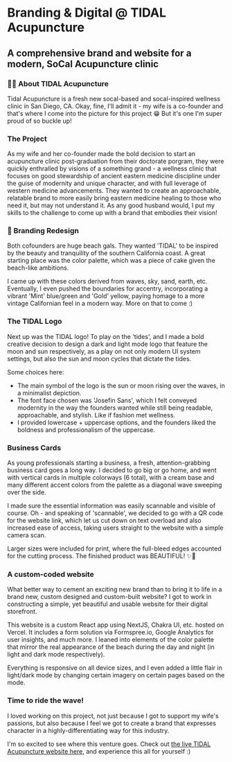 
<HeaderImage image="/projects/tidal/cover.png" />

# Branding & Digital @ TIDAL Acupuncture

## A comprehensive brand and website for a modern, SoCal Acupuncture clinic

<MetadataBar date="Dec 2023" category="Brand Design" />

### ✍🏽 About TIDAL Acupuncture

Tidal Acupuncture is a fresh new socal-based and socal-inspired wellness clinic in San Diego, CA. Okay, fine, I'll admit it - my wife is a co-founder and that's where I come into the picture for this project 😁 But it's one I'm super proud of so buckle up!

### The Project

As my wife and her co-founder made the bold decision to start an acupuncture clinic post-graduation from their doctorate porgram, they were quickly enthralled by visions of a something grand - a wellness clinic that focuses on good stewardship of ancient eastern medicine discipline under the guise of modernity and unique character, and with full leverage of western medicine advancements. They wanted to create an approachable, relatable brand to more easily bring eastern medicine healing to those who need it, but may not understand it. As any good husband would, I put my skills to the challenge to come up with a brand that embodies their vision!

### 🎨 Branding Redesign

Both cofounders are huge beach gals. They wanted 'TIDAL' to be inspired by the beauty and tranquility of the southern California coast. A great starting place was the color palette, which was a piece of cake given the beach-like ambitions.

<ContentImage
  image="/projects/tidal/colors.png"
  caption="Tidal color palette swatches"
/>

I came up with these colors derived from waves, sky, sand, earth, etc. Eventually, I even pushed the boundaries for accentry, incorporating a vibrant 'Mint' blue/green and 'Gold' yellow, paying homage to a more vintage Californian feel in a modern way. More on that to come :)

### The TIDAL Logo

Next up was the TIDAL logo! To play on the 'tides', and I made a bold creative decision to design a dark and light mode logo that feature the moon and sun respectively, as a play on not only modern UI system settings, but also the sun and moon cycles that dictate the tides.

<ContentImage
  image="/projects/tidal/logo.png"
  caption="A first draft of the new logo"
/>

Some choices here:

- The main symbol of the logo is the sun or moon rising over the waves, in a minimalist depiction.
- The font face chosen was 'Josefin Sans', which I felt conveyed modernity in the way the founders wanted while still being readable, approachable, and stylish. Like if fashion met wellness.
- I provided lowercase + uppercase options, and the founders liked the boldness and professionalism of the uppercase.

### Business Cards

As young professionals starting a business, a fresh, attention-grabbing business card goes a long way. I decided to go big or go home, and went with vertical cards in multiple colorways (6 total), with a cream base and many different accent colors from the palette as a diagonal wave sweeping over the side.

<ContentImage
  image="/projects/tidal/cards.png"
  caption="Business cards in multiple colorways"
/>

I made sure the essential information was easily scannable and visible of course. Oh - and speaking of 'scannable', we decided to go with a QR code for the website link, which let us cut down on text overload and also increased ease of access, taking users straight to the website with a simple camera scan.

Larger sizes were included for print, where the full-bleed edges accounted for the cutting process. The finished product was BEAUTIFUL! ✨🤩

<ContentImage
  image="/projects/tidal/cards-real.png"
  caption="Business cards in multiple colorways"
/>

### A custom-coded website

What better way to cement an exciting new brand than to bring it to life in a brand new, custom designed and custom-built website? I got to work in constructing a simple, yet beautiful and usable website for their digital storefront.

This website is a custom React app using NextJS, Chakra UI, etc. hosted on Vercel. It includes a form solution via Formspree.io, Google Analytics for user insights, and much more. I leaned into elements of the color palette that mirror the real appearance of the beach during the day and night (in light and dark mode respectively).

Everything is responsive on all device sizes, and I even added a little flair in light/dark mode by changing certain imagery on certain pages based on the mode.

<ContentImage
  image="/projects/tidal/homepage.png"
  caption="Homepage of the website in dark and light mode"
/>
<ContentImage
  image="/projects/tidal/website.png"
  caption="Several page screenshots from all over the website"
/>

### Time to ride the wave!

I loved working on this project, not just because I got to support my wife's passions, but also because I feel we got to create a brand that expresses character in a highly-differentiating way for this industry.

I'm so excited to see where this venture goes. Check out [the live TIDAL Acupuncture website here](https://www.tidalacupuncture.com), and experience this all for yourself :)
